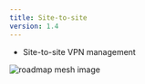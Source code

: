 ```yaml
---
title: Site-to-site
version: 1.4
---
```


- Site-to-site VPN management

<div class="image">
  <img
    src="/images/data/roadmap/mesh.png"
    loading="lazy"
    decoding="async"
    alt="roadmap mesh image"
    width={836}
    height={445}
  />
</div>
